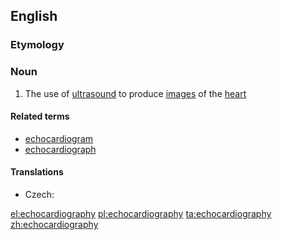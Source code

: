 ==English==

===Etymology===
{{compound|echo|cardiography}}

===Noun===
{{wikipedia}}
{{en-noun|-}}

# {{context|medicine|lang=en}} The use of [[ultrasound]] to produce [[image]]s of the [[heart]]

====Related terms====
*[[echocardiogram]]
*[[echocardiograph]]

====Translations====
{{trans-top|use of ultrasound to produce images of the heart}}
* Czech: {{t|cs|echokardiografie|f}}
{{trans-mid}}
{{trans-bottom}}

[[el:echocardiography]]
[[pl:echocardiography]]
[[ta:echocardiography]]
[[zh:echocardiography]]